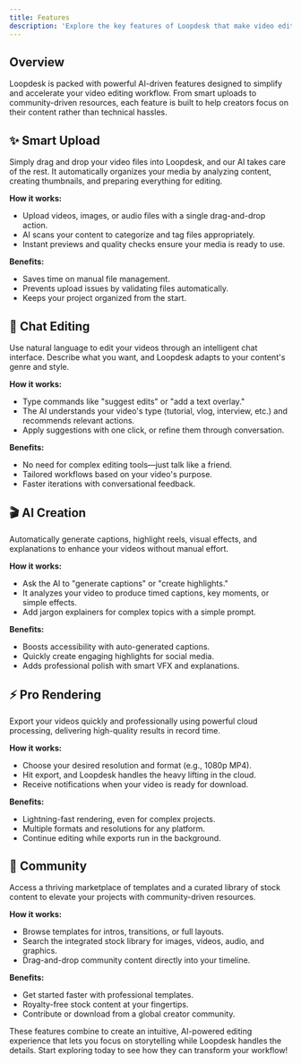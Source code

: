 ```yaml
---
title: Features
description: 'Explore the key features of Loopdesk that make video editing faster and easier with AI.'
---
```


## Overview

Loopdesk is packed with powerful AI-driven features designed to simplify and accelerate your video editing workflow. From smart uploads to community-driven resources, each feature is built to help creators focus on their content rather than technical hassles.

## ✨ Smart Upload

Simply drag and drop your video files into Loopdesk, and our AI takes care of the rest. It automatically organizes your media by analyzing content, creating thumbnails, and preparing everything for editing.

**How it works:**
- Upload videos, images, or audio files with a single drag-and-drop action.
- AI scans your content to categorize and tag files appropriately.
- Instant previews and quality checks ensure your media is ready to use.

**Benefits:**
- Saves time on manual file management.
- Prevents upload issues by validating files automatically.
- Keeps your project organized from the start.

## 💬 Chat Editing

Use natural language to edit your videos through an intelligent chat interface. Describe what you want, and Loopdesk adapts to your content's genre and style.

**How it works:**
- Type commands like "suggest edits" or "add a text overlay."
- The AI understands your video's type (tutorial, vlog, interview, etc.) and recommends relevant actions.
- Apply suggestions with one click, or refine them through conversation.

**Benefits:**
- No need for complex editing tools—just talk like a friend.
- Tailored workflows based on your video's purpose.
- Faster iterations with conversational feedback.

## 🎬 AI Creation

Automatically generate captions, highlight reels, visual effects, and explanations to enhance your videos without manual effort.

**How it works:**
- Ask the AI to "generate captions" or "create highlights."
- It analyzes your video to produce timed captions, key moments, or simple effects.
- Add jargon explainers for complex topics with a simple prompt.

**Benefits:**
- Boosts accessibility with auto-generated captions.
- Quickly create engaging highlights for social media.
- Adds professional polish with smart VFX and explanations.

## ⚡ Pro Rendering

Export your videos quickly and professionally using powerful cloud processing, delivering high-quality results in record time.

**How it works:**
- Choose your desired resolution and format (e.g., 1080p MP4).
- Hit export, and Loopdesk handles the heavy lifting in the cloud.
- Receive notifications when your video is ready for download.

**Benefits:**
- Lightning-fast rendering, even for complex projects.
- Multiple formats and resolutions for any platform.
- Continue editing while exports run in the background.

## 🤝 Community

Access a thriving marketplace of templates and a curated library of stock content to elevate your projects with community-driven resources.

**How it works:**
- Browse templates for intros, transitions, or full layouts.
- Search the integrated stock library for images, videos, audio, and graphics.
- Drag-and-drop community content directly into your timeline.

**Benefits:**
- Get started faster with professional templates.
- Royalty-free stock content at your fingertips.
- Contribute or download from a global creator community.

These features combine to create an intuitive, AI-powered editing experience that lets you focus on storytelling while Loopdesk handles the details. Start exploring today to see how they can transform your workflow!